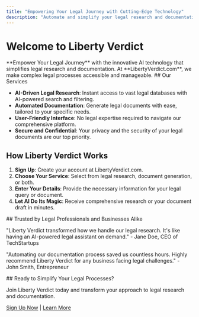 ```yaml
---
title: "Empowering Your Legal Journey with Cutting-Edge Technology"
description: "Automate and simplify your legal research and documentation with AI-driven solutions from Liberty Verdict. Embrace the future of legal assistance today."
---
```



# Welcome to Liberty Verdict

<HeroBanner>
  **Empower Your Legal Journey** with the innovative AI technology that simplifies legal research and documentation. At **LibertyVerdict.com**, we make complex legal processes accessible and manageable.
</HeroBanner>

<FeaturesSection>
## Our Services

- **AI-Driven Legal Research**: Instant access to vast legal databases with AI-powered search and filtering.
- **Automated Documentation**: Generate legal documents with ease, tailored to your specific needs.
- **User-Friendly Interface**: No legal expertise required to navigate our comprehensive platform.
- **Secure and Confidential**: Your privacy and the security of your legal documents are our top priority.
</FeaturesSection>

## How Liberty Verdict Works

1. **Sign Up**: Create your account at LibertyVerdict.com.
2. **Choose Your Service**: Select from legal research, document generation, or both.
3. **Enter Your Details**: Provide the necessary information for your legal query or document.
4. **Let AI Do Its Magic**: Receive comprehensive research or your document draft in minutes.

<Testimonials>
## Trusted by Legal Professionals and Businesses Alike

"Liberty Verdict transformed how we handle our legal research. It's like having an AI-powered legal assistant on demand." - Jane Doe, CEO of TechStartups

"Automating our documentation process saved us countless hours. Highly recommend Liberty Verdict for any business facing legal challenges." - John Smith, Entrepreneur
</Testimonials>

<CTA>
## Ready to Simplify Your Legal Processes?

Join Liberty Verdict today and transform your approach to legal research and documentation. 

[Sign Up Now](#signup) | [Learn More](#features)
</CTA>
